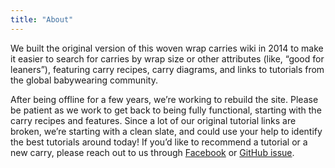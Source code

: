 ```yaml
---
title: "About"
---
```


We built the original version of this woven wrap carries wiki in 2014 to make it easier to search for carries by wrap size or other attributes (like, "good for leaners"), featuring carry recipes, carry diagrams, and links to tutorials from the global babywearing community.

After being offline for a few years, we're working to rebuild the site. Please be patient as we work to get back to being fully functional, starting with the carry recipes and features. Since a lot of our original tutorial links are broken, we're starting with a clean slate, and could use your help to identify the best tutorials around today! If you'd like to recommend a tutorial or a new carry, please reach out to us through [Facebook](https://www.facebook.com/wearingwiki) or [GitHub issue](https://github.com/geckya/wearingwiki/issues).


